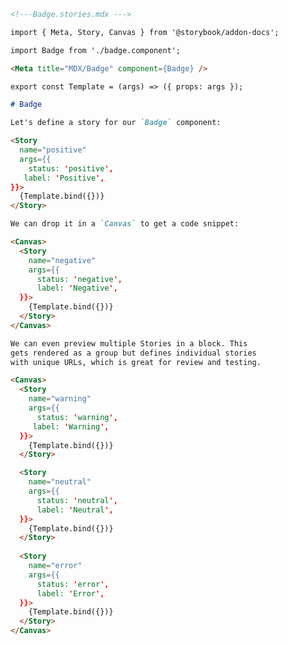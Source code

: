 ```md
<!---Badge.stories.mdx --->

import { Meta, Story, Canvas } from '@storybook/addon-docs';

import Badge from './badge.component';

<Meta title="MDX/Badge" component={Badge} />

export const Template = (args) => ({ props: args });

# Badge

Let's define a story for our `Badge` component:

<Story
  name="positive"
  args={{
    status: 'positive',
   label: 'Positive',
}}>
  {Template.bind({})}
</Story>

We can drop it in a `Canvas` to get a code snippet:

<Canvas>
  <Story 
    name="negative"
    args={{
      status: 'negative',
      label: 'Negative',
  }}>
    {Template.bind({})}
  </Story>
</Canvas>

We can even preview multiple Stories in a block. This
gets rendered as a group but defines individual stories
with unique URLs, which is great for review and testing.

<Canvas>
  <Story 
    name="warning" 
    args={{
      status: 'warning',
     label: 'Warning',
  }}>
    {Template.bind({})}
  </Story>

  <Story 
    name="neutral"
    args={{
      status: 'neutral', 
      label: 'Neutral', 
  }}>
    {Template.bind({})}
  </Story>
  
  <Story 
    name="error"
    args={{
      status: 'error', 
      label: 'Error', 
  }}>
    {Template.bind({})}
  </Story>
</Canvas>
```
